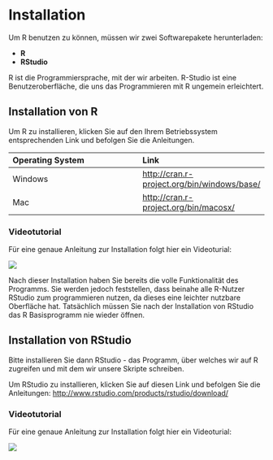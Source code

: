 # Installation

Um R benutzen zu können, müssen wir zwei Softwarepakete herunterladen: 

* **R**
* **RStudio**

R ist die Programmiersprache, mit der wir arbeiten. R-Studio ist eine Benutzeroberfläche, die uns das Programmieren mit R ungemein erleichtert.

## Installation von R

Um R zu installieren, klicken Sie auf den Ihrem Betriebssystem entsprechenden Link und befolgen Sie die Anleitungen.

| Operating System| Link|
|:------|:----|
|     Windows|    [http://cran.r-project.org/bin/windows/base/](http://cran.r-project.org/bin/windows/base/)|
|     Mac|    [http://cran.r-project.org/bin/macosx/](http://cran.r-project.org/bin/macosx/)|

### Videotutorial 

Für eine genaue Anleitung zur Installation folgt hier ein Videoturial:

![](https://vimeo.com/203516510)

Nach dieser Installation haben Sie bereits die volle Funktionalität des Programms. Sie werden jedoch feststellen, dass beinahe alle R-Nutzer RStudio zum programmieren nutzen, da dieses eine leichter nutzbare Oberfläche hat. 
Tatsächlich müssen Sie nach der Installation von RStudio das R Basisprogramm nie wieder öffnen.

## Installation von RStudio

Bitte installieren Sie dann RStudio - das Programm, über welches wir auf R zugreifen und mit dem wir unsere Skripte schreiben.

Um RStudio zu installieren, klicken Sie auf diesen Link und befolgen Sie die Anleitungen: [http://www.rstudio.com/products/rstudio/download/](http://www.rstudio.com/products/rstudio/download/)

### Videotutorial 

Für eine genaue Anleitung zur Installation folgt hier ein Videoturial:

![](https://vimeo.com/203516968)



